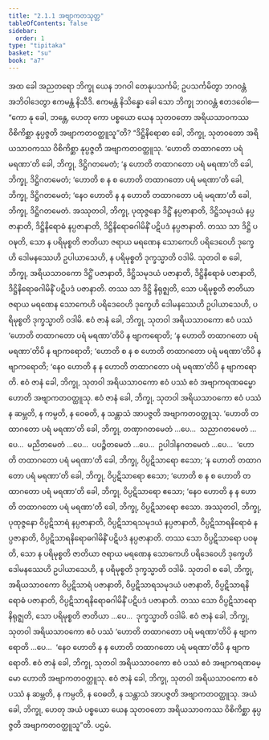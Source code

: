 ```yaml
---
title: "2.1.1 အဗျာကတသုတ္တ"
tableOfContents: false
sidebar:
  order: 1
type: "tipitaka"
basket: "su"
book: "a7"
---
```



<DynamicBreadcrumb />

<Division number="54" book="a7">

<Paragraph number="329" book="a7">
အထ ခေါ အညတရော ဘိက္ခု ယေန ဘဂဝါ တေနုပသင်္ကမိ; ဥပသင်္ကမိတွာ ဘဂဝန္တံ အဘိဝါဒေတွာ ဧကမန္တံ နိသီဒိ. ဧကမန္တံ နိသိန္နော ခေါ သော ဘိက္ခု ဘဂဝန္တံ ဧတဒဝေါစ—  “ကော နု ခေါ, ဘန္တေ, ဟေတု ကော ပစ္စယော ယေန သုတဝတော အရိယသာဝကဿ ဝိစိကိစ္ဆာ နုပ္ပဇ္ဇတိ အဗျာကတဝတ္ထူသူ”တိ?
</Paragraph>

<Paragraph number="330" book="a7">
“ဒိဋ္ဌိနိရောဓာ ခေါ, ဘိက္ခု, သုတဝတော အရိယသာဝကဿ ဝိစိကိစ္ဆာ နုပ္ပဇ္ဇတိ အဗျာကတဝတ္ထူသု. ‘ဟောတိ တထာဂတော ပရံ မရဏာ’တိ ခေါ, ဘိက္ခု, ဒိဋ္ဌိဂတမေတံ; ‘န ဟောတိ တထာဂတော ပရံ မရဏာ’တိ ခေါ, ဘိက္ခု, ဒိဋ္ဌိဂတမေတံ; ‘ဟောတိ စ န စ ဟောတိ တထာဂတော ပရံ မရဏာ’တိ ခေါ, ဘိက္ခု, ဒိဋ္ဌိဂတမေတံ; ‘နေဝ ဟောတိ န န ဟောတိ တထာဂတော ပရံ မရဏာ’တိ ခေါ, ဘိက္ခု, ဒိဋ္ဌိဂတမေတံ. အဿုတဝါ, ဘိက္ခု, ပုထုဇ္ဇနော ဒိဋ္ဌိံ နပ္ပဇာနာတိ, ဒိဋ္ဌိသမုဒယံ နပ္ပဇာနာတိ, ဒိဋ္ဌိနိရောဓံ နပ္ပဇာနာတိ, ဒိဋ္ဌိနိရောဓဂါမိနိံ ပဋိပဒံ နပ္ပဇာနာတိ. တဿ သာ ဒိဋ္ဌိ ပဝဍ္ဎတိ, သော န ပရိမုစ္စတိ ဇာတိယာ ဇရာယ မရဏေန သောကေဟိ ပရိဒေဝေဟိ ဒုက္ခေဟိ ဒေါမနဿေဟိ ဥပါယာသေဟိ, န ပရိမုစ္စတိ ဒုက္ခသ္မာတိ ဝဒါမိ.
</Paragraph>

<Paragraph number="331" book="a7">
သုတဝါ စ ခေါ, ဘိက္ခု, အရိယသာဝကော ဒိဋ္ဌိံ ပဇာနာတိ, ဒိဋ္ဌိသမုဒယံ ပဇာနာတိ, ဒိဋ္ဌိနိရောဓံ ပဇာနာတိ, ဒိဋ္ဌိနိရောဓဂါမိနိံ ပဋိပဒံ ပဇာနာတိ. တဿ သာ ဒိဋ္ဌိ နိရုဇ္ဈတိ, သော ပရိမုစ္စတိ ဇာတိယာ ဇရာယ မရဏေန သောကေဟိ ပရိဒေဝေဟိ ဒုက္ခေဟိ ဒေါမနဿေဟိ ဥပါယာသေဟိ, ပရိမုစ္စတိ ဒုက္ခသ္မာတိ ဝဒါမိ. ဧဝံ ဇာနံ ခေါ, ဘိက္ခု, သုတဝါ အရိယသာဝကော ဧဝံ ပဿံ ‘ဟောတိ တထာဂတော ပရံ မရဏာ’တိပိ န ဗျာကရောတိ; ‘န ဟောတိ တထာဂတော ပရံ မရဏာ’တိပိ န ဗျာကရောတိ; ‘ဟောတိ စ န စ ဟောတိ တထာဂတော ပရံ မရဏာ’တိပိ န ဗျာကရောတိ; ‘နေဝ ဟောတိ န န ဟောတိ တထာဂတော ပရံ မရဏာ’တိပိ န ဗျာကရောတိ. ဧဝံ ဇာနံ ခေါ, ဘိက္ခု, သုတဝါ အရိယသာဝကော ဧဝံ ပဿံ ဧဝံ အဗျာကရဏဓမ္မော ဟောတိ အဗျာကတဝတ္ထူသု. ဧဝံ ဇာနံ ခေါ, ဘိက္ခု, သုတဝါ အရိယသာဝကော ဧဝံ ပဿံ န ဆမ္ဘတိ, န ကမ္ပတိ, န ဝေဓတိ, န သန္တာသံ အာပဇ္ဇတိ အဗျာကတဝတ္ထူသု.
</Paragraph>

<Paragraph number="332" book="a7">
‘ဟောတိ တထာဂတော ပရံ မရဏာ’တိ ခေါ, ဘိက္ခု, တဏှာဂတမေတံ …ပေ…  သညာဂတမေတံ …ပေ…  မညိတမေတံ …ပေ…  ပပဉ္စိတမေတံ …ပေ…  ဥပါဒါနဂတမေတံ …ပေ…  ‘ဟောတိ တထာဂတော ပရံ မရဏာ’တိ ခေါ, ဘိက္ခု, ဝိပ္ပဋိသာရော ဧသော; ‘န ဟောတိ တထာဂတော ပရံ မရဏာ’တိ ခေါ, ဘိက္ခု, ဝိပ္ပဋိသာရော ဧသော; ‘ဟောတိ စ န စ ဟောတိ တထာဂတော ပရံ မရဏာ’တိ ခေါ, ဘိက္ခု, ဝိပ္ပဋိသာရော ဧသော; ‘နေဝ ဟောတိ န န ဟောတိ တထာဂတော ပရံ မရဏာ’တိ ခေါ, ဘိက္ခု, ဝိပ္ပဋိသာရော ဧသော. အဿုတဝါ, ဘိက္ခု, ပုထုဇ္ဇနော ဝိပ္ပဋိသာရံ နပ္ပဇာနာတိ, ဝိပ္ပဋိသာရသမုဒယံ နပ္ပဇာနာတိ, ဝိပ္ပဋိသာရနိရောဓံ နပ္ပဇာနာတိ, ဝိပ္ပဋိသာရနိရောဓဂါမိနိံ ပဋိပဒံ နပ္ပဇာနာတိ. တဿ သော ဝိပ္ပဋိသာရော ပဝဍ္ဎတိ, သော န ပရိမုစ္စတိ ဇာတိယာ ဇရာယ မရဏေန သောကေဟိ ပရိဒေဝေဟိ ဒုက္ခေဟိ ဒေါမနဿေဟိ ဥပါယာသေဟိ, န ပရိမုစ္စတိ ဒုက္ခသ္မာတိ ဝဒါမိ.
</Paragraph>

<Paragraph number="333" book="a7">
သုတဝါ စ ခေါ, ဘိက္ခု, အရိယသာဝကော ဝိပ္ပဋိသာရံ ပဇာနာတိ, ဝိပ္ပဋိသာရသမုဒယံ ပဇာနာတိ, ဝိပ္ပဋိသာရနိရောဓံ ပဇာနာတိ, ဝိပ္ပဋိသာရနိရောဓဂါမိနိံ ပဋိပဒံ ပဇာနာတိ. တဿ သော ဝိပ္ပဋိသာရော နိရုဇ္ဈတိ, သော ပရိမုစ္စတိ ဇာတိယာ …ပေ…  ဒုက္ခသ္မာတိ ဝဒါမိ. ဧဝံ ဇာနံ ခေါ, ဘိက္ခု, သုတဝါ အရိယသာဝကော ဧဝံ ပဿံ ‘ဟောတိ တထာဂတော ပရံ မရဏာ’တိပိ န ဗျာကရောတိ …ပေ…  ‘နေဝ ဟောတိ န န ဟောတိ တထာဂတော ပရံ မရဏာ’တိပိ န ဗျာကရောတိ. ဧဝံ ဇာနံ ခေါ, ဘိက္ခု, သုတဝါ အရိယသာဝကော ဧဝံ ပဿံ ဧဝံ အဗျာကရဏဓမ္မော ဟောတိ အဗျာကတဝတ္ထူသု. ဧဝံ ဇာနံ ခေါ, ဘိက္ခု, သုတဝါ အရိယသာဝကော ဧဝံ ပဿံ န ဆမ္ဘတိ, န ကမ္ပတိ, န ဝေဓတိ, န သန္တာသံ အာပဇ္ဇတိ အဗျာကတဝတ္ထူသု. အယံ ခေါ, ဘိက္ခု, ဟေတု အယံ ပစ္စယော ယေန သုတဝတော အရိယသာဝကဿ ဝိစိကိစ္ဆာ နုပ္ပဇ္ဇတိ အဗျာကတဝတ္ထူသူ”တိ.

</Paragraph>
</Division>

<Paragraph number="334" type="center" book="a7">
ပဌမံ.
</Paragraph>